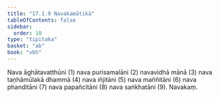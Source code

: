 ```yaml
---
title: "17.1.9 Navakamātikā"
tableOfContents: false
sidebar:
  order: 10
type: "tipitaka"
basket: "ab"
book: "vbh"
---
```



<DynamicBreadcrumb />

<Division number="840" book="vbh" bookNo="30" page="362">

<Paragraph number="2624" book="vbh">
Nava āghātavatthūni (1) nava purisamalāni (2) navavidhā mānā (3) nava taṇhāmūlakā dhammā (4) nava iñjitāni (5) nava maññitāni (6) nava phanditāni (7) nava papañcitāni (8) nava saṅkhatāni (9).

</Paragraph>
</Division>

<Paragraph number="2625" type="center" book="vbh">
Navakaṃ.
</Paragraph>
